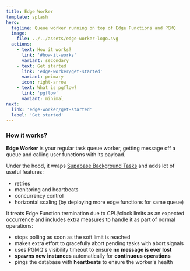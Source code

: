 ```yaml
---
title: Edge Worker
template: splash
hero:
  tagline: Queue worker running on top of Edge Functions and PGMQ
  image:
    file: ../../assets/edge-worker-logo.svg
  actions:
    - text: How it works?
      link: '#how-it-works'
      variant: secondary
    - text: Get started
      link: 'edge-worker/get-started'
      variant: primary
      icon: right-arrow
    - text: What is pgflow?
      link: 'pgflow'
      variant: minimal
next: 
  link: 'edge-worker/get-started'
  label: 'Get started'
---
```



### How it works?

**Edge Worker** is your regular task queue worker, getting message off a queue and calling user functions with its payload.

Under the hood, it wraps [Supabase Background Tasks](https://supabase.com/docs/guides/background-tasks) and adds lot of useful features:

- retries
- monitoring and heartbeats
- concurrency control
- horizontal scaling (by deploying more edge functions for same queue)

It treats Edge Function termination due to CPU/clock limits
as an expected occurrence and includes extra measures to handle it as part of
normal operations:

- stops polling as soon as the soft limit is reached
- makes extra effort to gracefully abort pending tasks with abort signals
- uses PGMQ's visibility timeout to ensure **no message is ever lost**
- **spawns new instances** automatically for **continuous operations**
- pings the database with **heartbeats** to ensure the worker's health
